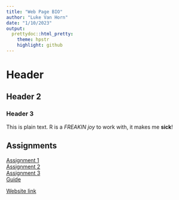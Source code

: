 ```yaml
---
title: "Web Page BIO"
author: "Luke Van Horn"
date: "1/10/2023"
output:
  prettydoc::html_pretty:
    theme: hpstr
    highlight: github
---
```


# Header
## Header 2
### Header 3

This is plain text. R is a *FREAKIN joy* to work with, it makes me **sick**! 

## Assignments  

[Assignment 1](Assignment1.html)  
[Assignment 2](Assignment2.html)  
[Assignment 3](Assignment3.html)  
[Guide](GitHubWebPage.html)  

[Website link](https://www.youtube.com/watch?v=XIN_8YiBjlQ&t&ab_channel=GandalfTheGrey)



